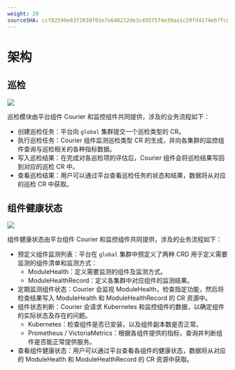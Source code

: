 ```yaml
---
weight: 20
sourceSHA: ccf82590e63f2038f01e7e640212de3c45575f4e39aa1c29fd4174eb7fc8b863
---
```


# 架构

## 巡检
![](./assets/inspection_flow.png)

巡检模块由平台组件 Courier 和监控组件共同提供，涉及的业务流程如下：

- 创建巡检任务：平台向 `global` 集群提交一个巡检类型的 CR。
- 执行巡检任务：Courier 组件监测巡检类型 CR 的生成，并向各集群的监控组件查询与巡检相关的各种指标数据。
- 写入巡检结果：在完成对各巡检项的评估后，Courier 组件会将巡检结果写回到对应的巡检 CR 中。
- 查看巡检结果：用户可以通过平台查看巡检任务的状态和结果，数据将从对应的巡检 CR 中获取。

## 组件健康状态
![](./assets/healthcheck_flow.png)

组件健康状态由平台组件 Courier 和监控组件共同提供，涉及的业务流程如下：

- 预定义组件监测列表：平台在 `global` 集群中预定义了两种 CRD 用于定义需要监测的组件清单和监测方式：
   - ModuleHealth：定义需要监测的组件及监测方式。
   - ModuleHealthRecord：定义各集群中对应组件的监测结果。
- 定期监测组件状态：Courier 会监视 ModuleHealth，检查指定功能，然后将检查结果写入 ModuleHealth 和 ModuleHealthRecord 的 CR 资源中。
- 组件状态判断：Courier 会请求 Kubernetes 和监控组件的数据，以确定组件的实际状态及存在的问题。
   - Kubernetes：检查组件是否已安装，以及组件副本数是否正常。
   - Prometheus / VictoriaMetrics：根据各组件提供的指标，查询并判断组件是否能正常提供服务。
- 查看组件健康状态：用户可以通过平台查看各组件的健康状态，数据将从对应的 ModuleHealth 和 ModuleHealthRecord 的 CR 资源中获取。
